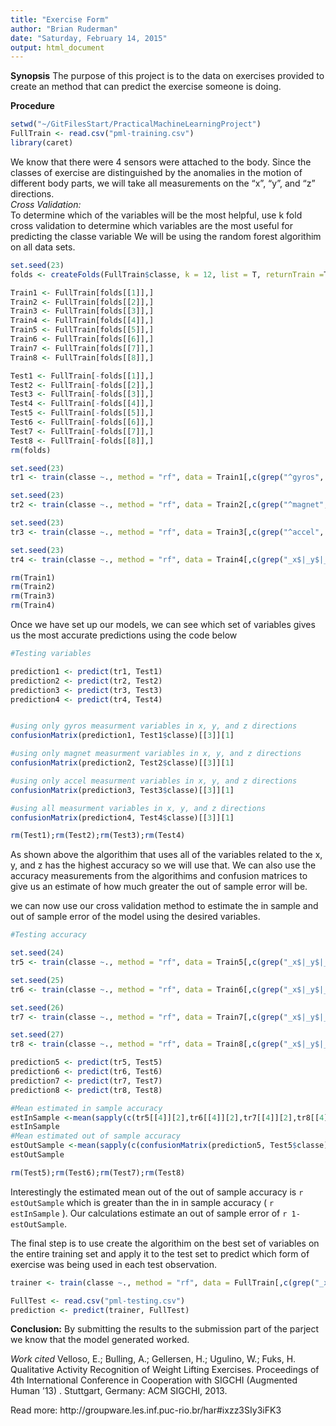 ```yaml
---
title: "Exercise Form"
author: "Brian Ruderman"
date: "Saturday, February 14, 2015"
output: html_document
---
```

**Synopsis**
The purpose of this project is to the data on exercises provided to create an method that can predict the exercise someone is doing.

**Procedure**

```r
setwd("~/GitFilesStart/PracticalMachineLearningProject")
FullTrain <- read.csv("pml-training.csv")
library(caret)
```
We know that there were 4 sensors were attached to the body.  Since the classes of exercise are distinguished by the anomalies in the motion of different body parts, we will take all measurements on the "x", "y", and "z" directions.  
*Cross Validation:*  
To determine which of the variables will be the most helpful, use k fold cross validation to determine which variables are the most useful for predicting the classe variable
We will be using the random forest algorithim on all data sets.

```r
set.seed(23)
folds <- createFolds(FullTrain$classe, k = 12, list = T, returnTrain =T)

Train1 <- FullTrain[folds[[1]],] 
Train2 <- FullTrain[folds[[2]],]
Train3 <- FullTrain[folds[[3]],]
Train4 <- FullTrain[folds[[4]],]
Train5 <- FullTrain[folds[[5]],] 
Train6 <- FullTrain[folds[[6]],]
Train7 <- FullTrain[folds[[7]],]
Train8 <- FullTrain[folds[[8]],]

Test1 <- FullTrain[-folds[[1]],] 
Test2 <- FullTrain[-folds[[2]],]
Test3 <- FullTrain[-folds[[3]],]
Test4 <- FullTrain[-folds[[4]],]
Test5 <- FullTrain[-folds[[5]],] 
Test6 <- FullTrain[-folds[[6]],]
Test7 <- FullTrain[-folds[[7]],]
Test8 <- FullTrain[-folds[[8]],]
rm(folds)

set.seed(23)
tr1 <- train(classe ~., method = "rf", data = Train1[,c(grep("^gyros", colnames(Train4)), 160)], tuneGrid = data.frame(mtry =5))

set.seed(23)
tr2 <- train(classe ~., method = "rf", data = Train2[,c(grep("^magnet", colnames(Train4)), 160)], tuneGrid = data.frame(mtry =5))

set.seed(23)
tr3 <- train(classe ~., method = "rf", data = Train3[,c(grep("^accel", colnames(Train4)), 160)], tuneGrid = data.frame(mtry =5))

set.seed(23)
tr4 <- train(classe ~., method = "rf", data = Train4[,c(grep("_x$|_y$|_z$", colnames(Train4)), 160)], tuneGrid = data.frame(mtry =5))

rm(Train1)
rm(Train2)
rm(Train3)
rm(Train4)
```
Once we have set up our models, we can see which set of variables gives us the most accurate predictions using the code below
```r
#Testing variables

prediction1 <- predict(tr1, Test1)
prediction2 <- predict(tr2, Test2)
prediction3 <- predict(tr3, Test3)
prediction4 <- predict(tr4, Test4)


#using only gyros measurment variables in x, y, and z directions
confusionMatrix(prediction1, Test1$classe)[[3]][1]

#using only magnet measurment variables in x, y, and z directions
confusionMatrix(prediction2, Test2$classe)[[3]][1]

#using only accel measurment variables in x, y, and z directions
confusionMatrix(prediction3, Test3$classe)[[3]][1]

#using all measurment variables in x, y, and z directions
confusionMatrix(prediction4, Test4$classe)[[3]][1]

rm(Test1);rm(Test2);rm(Test3);rm(Test4)

```
As shown above the algorithim that uses all of the variables related to the x, y, and z has the highest accuracy so we will use that. We can also use the accuracy measurements from the algorithims and confusion matrices to give us an estimate of how much greater the out of sample error will be.  

we can now use our cross validation method to estimate the in sample and out of sample error of the model using the desired variables.

```r
#Testing accuracy

set.seed(24)
tr5 <- train(classe ~., method = "rf", data = Train5[,c(grep("_x$|_y$|_z$", colnames(Train5)), 160)], tuneGrid = data.frame(mtry =5))

set.seed(25)
tr6 <- train(classe ~., method = "rf", data = Train6[,c(grep("_x$|_y$|_z$", colnames(Train6)), 160)], tuneGrid = data.frame(mtry =5))

set.seed(26)
tr7 <- train(classe ~., method = "rf", data = Train7[,c(grep("_x$|_y$|_z$", colnames(Train7)), 160)], tuneGrid = data.frame(mtry =5))

set.seed(27)
tr8 <- train(classe ~., method = "rf", data = Train8[,c(grep("_x$|_y$|_z$", colnames(Train8)), 160)], tuneGrid = data.frame(mtry =5))

prediction5 <- predict(tr5, Test5)
prediction6 <- predict(tr6, Test6)
prediction7 <- predict(tr7, Test7)
prediction8 <- predict(tr8, Test8)

#Mean estimated in sample accuracy
estInSample <-mean(sapply(c(tr5[[4]][2],tr6[[4]][2],tr7[[4]][2],tr8[[4]][2]), mean))
estInSample
#Mean estimated out of sample accuracy
estOutSample <-mean(sapply(c(confusionMatrix(prediction5, Test5$classe)[[3]][1],confusionMatrix(prediction6, Test6$classe)[[3]][1], confusionMatrix(prediction7, Test7$classe)[[3]][1],confusionMatrix(prediction8, Test8$classe))[[3]][1], mean))
estOutSample

rm(Test5);rm(Test6);rm(Test7);rm(Test8)
```
Interestingly the estimated mean out of the out of sample accuracy is `r estOutSample` which is greater than the in in sample accuracy ( `r estInSample` ). Our calculations estimate an out of sample error of `r 1-estOutSample`.

The final step is to use create the algorithim on the best set of variables on the entire training set and apply it to the test set to predict which form of exercise was being used in each test observation. 

```r
trainer <- train(classe ~., method = "rf", data = FullTrain[,c(grep("_x$|_y$|_z$", colnames(FullTrain)), 160)], tuneGrid = data.frame(mtry =5))

FullTest <- read.csv("pml-testing.csv")
prediction <- predict(trainer, FullTest)
```
**Conclusion:**
By submitting the results to the submission part of the parject we know that the model generated worked.

*Work cited*
Velloso, E.; Bulling, A.; Gellersen, H.; Ugulino, W.; Fuks, H. Qualitative Activity Recognition of Weight Lifting Exercises. Proceedings of 4th International Conference in Cooperation with SIGCHI (Augmented Human '13) . Stuttgart, Germany: ACM SIGCHI, 2013.

Read more: http://groupware.les.inf.puc-rio.br/har#ixzz3SIy3iFK3

